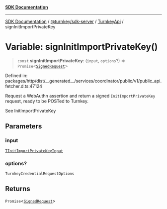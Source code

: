 [**SDK Documentation**](../../../../../README.mdx)

***

[SDK Documentation](../../../../../packages.mdx) / [@turnkey/sdk-server](../../../README.mdx) / [TurnkeyApi](../README.mdx) / signInitImportPrivateKey

# Variable: signInitImportPrivateKey()

> `const` **signInitImportPrivateKey**: (`input`, `options`?) => `Promise`\<[`SignedRequest`](../../../../http/type-aliases/SignedRequest.mdx)\>

Defined in: packages/http/dist/\_\_generated\_\_/services/coordinator/public/v1/public\_api.fetcher.d.ts:47124

Request a WebAuthn assertion and return a signed `InitImportPrivateKey` request, ready to be POSTed to Turnkey.

See InitImportPrivateKey

## Parameters

### input

[`TInitImportPrivateKeyInput`](../type-aliases/TInitImportPrivateKeyInput.mdx)

### options?

`TurnkeyCredentialRequestOptions`

## Returns

`Promise`\<[`SignedRequest`](../../../../http/type-aliases/SignedRequest.mdx)\>
